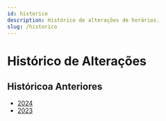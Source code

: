 ```yaml
---
id: historico
description: Histórico de alterações de horários.
slug: /historico
---
```



# Histórico de Alterações


<H2024 />


## Históricoa Anteriores

- [2024](2024/index.mdx)
- [2023](2023/index.mdx)
